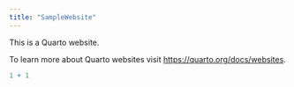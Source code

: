 ```yaml
---
title: "SampleWebsite"
---
```


This is a Quarto website.

To learn more about Quarto websites visit <https://quarto.org/docs/websites>.

```r
1 + 1
```
